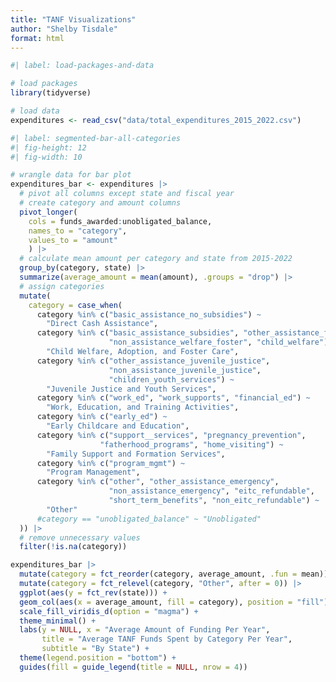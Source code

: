 ```yaml
---
title: "TANF Visualizations"
author: "Shelby Tisdale"
format: html
---
```


```r
#| label: load-packages-and-data

# load packages
library(tidyverse)

# load data
expenditures <- read_csv("data/total_expenditures_2015_2022.csv")
```

```r
#| label: segmented-bar-all-categories
#| fig-height: 12
#| fig-width: 10

# wrangle data for bar plot
expenditures_bar <- expenditures |>
  # pivot all columns except state and fiscal year
  # create category and amount columns
  pivot_longer(
    cols = funds_awarded:unobligated_balance,
    names_to = "category",
    values_to = "amount"
    ) |>
  # calculate mean amount per category and state from 2015-2022
  group_by(category, state) |>
  summarize(average_amount = mean(amount), .groups = "drop") |>
  # assign categories
  mutate(
    category = case_when(
      category %in% c("basic_assistance_no_subsidies") ~
        "Direct Cash Assistance",
      category %in% c("basic_assistance_subsidies", "other_assistance_foster",
                      "non_assistance_welfare_foster", "child_welfare") ~
        "Child Welfare, Adoption, and Foster Care",
      category %in% c("other_assistance_juvenile_justice",
                      "non_assistance_juvenile_justice",
                      "children_youth_services") ~
        "Juvenile Justice and Youth Services",
      category %in% c("work_ed", "work_supports", "financial_ed") ~
        "Work, Education, and Training Activities",
      category %in% c("early_ed") ~
        "Early Childcare and Education",
      category %in% c("support__services", "pregnancy_prevention",
                    "fatherhood_programs", "home_visiting") ~
        "Family Support and Formation Services",
      category %in% c("program_mgmt") ~
        "Program Management",
      category %in% c("other", "other_assistance_emergency",
                      "non_assistance_emergency", "eitc_refundable",
                      "short_term_benefits", "non_eitc_refundable") ~
        "Other"
      #category == "unobligated_balance" ~ "Unobligated"
  )) |>
  # remove unnecessary values
  filter(!is.na(category))

expenditures_bar |>
  mutate(category = fct_reorder(category, average_amount, .fun = mean)) |>
  mutate(category = fct_relevel(category, "Other", after = 0)) |>
  ggplot(aes(y = fct_rev(state))) +
  geom_col(aes(x = average_amount, fill = category), position = "fill") +
  scale_fill_viridis_d(option = "magma") +
  theme_minimal() +
  labs(y = NULL, x = "Average Amount of Funding Per Year",
       title = "Average TANF Funds Spent by Category Per Year",
       subtitle = "By State") +
  theme(legend.position = "bottom") +
  guides(fill = guide_legend(title = NULL, nrow = 4))

```

